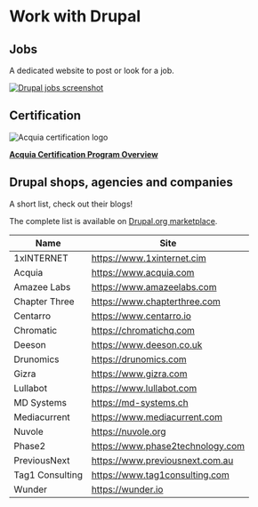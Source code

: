 # Work with Drupal

## Jobs

A dedicated website to post or look for a job.

[![Drupal jobs screenshot](/assets/images/docs/drupal-jobs.png)](https://jobs.drupal.org/)

## Certification

![Acquia certification logo](/assets/images/docs/acquia-certification.png)

**[Acquia Certification Program Overview](https://www.acquia.com/customer-success/learning-services/acquia-certification-program-overview)**

## Drupal shops, agencies and companies

A short list, check out their blogs!

The complete list is available on [Drupal.org marketplace](https://www.drupal.org/drupal-services).


| Name            | Site                             |
| --------------- | -------------------------------- |
| 1xINTERNET      | https://www.1xinternet.cim       |
| Acquia          | https://www.acquia.com           |
| Amazee Labs     | https://www.amazeelabs.com       |
| Chapter Three   | https://www.chapterthree.com     |
| Centarro        | https://www.centarro.io          |
| Chromatic       | https://chromatichq.com          |
| Deeson          | https://www.deeson.co.uk         |
| Drunomics       | https://drunomics.com            |
| Gizra           | https://www.gizra.com            |
| Lullabot        | https://www.lullabot.com         |
| MD Systems      | https://md-systems.ch            |
| Mediacurrent    | https://www.mediacurrent.com     |
| Nuvole          | https://nuvole.org               |
| Phase2          | https://www.phase2technology.com |
| PreviousNext    | https://www.previousnext.com.au  |
| Tag1 Consulting | https://www.tag1consulting.com   |
| Wunder          | https://wunder.io                |
